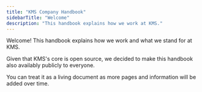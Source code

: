 ```yaml
---
title: "KMS Company Handbook"
sidebarTitle: "Welcome"
description: "This handbook explains how we work at KMS."
---
```


Welcome! This handbook explains how we work and what we stand for at KMS. 

Given that KMS's core is open source, we decided to make this handbook also availably publicly to everyone. 

You can treat it as a living document as more pages and information will be added over time. 
